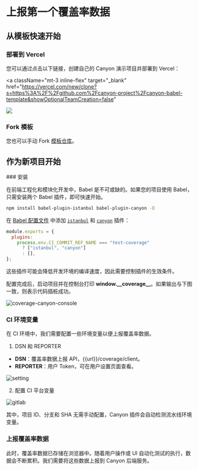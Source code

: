 
# 上报第一个覆盖率数据

## 从模板快速开始

### 部署到 Vercel

您可以通过点击以下链接，创建自己的 Canyon 演示项目并部署到 Vercel：

<a
  className="mt-3 inline-flex"
  target="_blank"
  href="https://vercel.com/new/clone?s=https%3A%2F%2Fgithub.com%2Fcanyon-project%2Fcanyon-babel-template&showOptionalTeamCreation=false"
>
  ![](https://vercel.com/button)
</a>

### Fork 模板

您也可以手动 Fork [模板仓库](https://github.com/canyon-project/canyon-babel-template)。

## 作为新项目开始

<Steps>
  ### 安装

在前端工程化和模块化开发中，Babel 是不可或缺的。如果您的项目使用 Babel，只需安装两个 Babel 插件，即可快速开始。

```sh npm2yarn
npm install babel-plugin-istanbul babel-plugin-canyon -D
```

在 [Babel 配置文件](https://babeljs.io/docs/config-files#configuration-file-types) 中添加 [`istanbul`](https://www.npmjs.com/package/babel-plugin-istanbul) 和 [`canyon`](https://www.npmjs.com/package/babel-plugin-canyon) 插件：

```js {3,4}
module.exports = {
  plugins:
    process.env.CI_COMMIT_REF_NAME === "test-coverage"
      ? ["istanbul", "canyon"]
      : [],
};
```

<Callout>
  这些插件可能会降低开发环境的编译速度，因此需要控制插件的生效条件。
</Callout>

配置完成后，启动项目并在控制台打印 **window.\_\_coverage\_\_**。如果输出与下图一致，则表示代码插桩成功。

![coverage-canyon-console](/static/documentation/getting-started/first-coverage/coverage-canyon-console.png)

### CI 环境变量

在 CI 环境中，我们需要配置一些环境变量以便上报覆盖率数据。

1. DSN 和 REPORTER

- **DSN**：覆盖率数据上报 API，\{\{url\}\}/coverage/client。
- **REPORTER**：用户 Token，可在用户设置页面查看。

![setting](/static/documentation/getting-started/first-coverage/setting.png)

2. 配置 CI 平台变量

![gitlab](/static/documentation/getting-started/first-coverage/gitlab-var-config.png)

<Callout type="info" emoji="ℹ️">
  其中，项目 ID、分支和 SHA 无需手动配置，Canyon 插件会自动检测流水线环境变量。
</Callout>

### 上报覆盖率数据

此时，覆盖率数据已存储在浏览器中。随着用户操作或 UI 自动化测试的执行，数据会不断累积。我们需要将这些数据上报到 Canyon 后端服务。

<Cards>
  <Cards.Card
    title="UI 自动化测试"
    href="/documentation/end-to-end-testing/playwright"
  />
  <Cards.Card
    title="手动测试"
    href="/documentation/ecosystem/tools/canyon-extension"
  />
</Cards>
</Steps>
